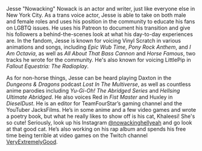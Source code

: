 Jesse "Nowacking" Nowack is an actor and writer, just like everyone else in New York City. As a trans voice actor, Jesse is able to take on both male and female roles and uses his position in the community to educate his fans on LGBTQ issues. He uses his Patreon to document his transition and give his followers a behind-the-scenes look at what his day-to-day experiences are. In the fandom, Jesse is known for voicing Vinyl Scratch in various animations and songs, including _Epic Wub Time_, _Pony Rock Anthem_, and _I Am Octavia_, as well as _All About That Bass Cannon_ and _Horse Famous_, two tracks he wrote for the community. He's also known for voicing LittlePip in _Fallout Equestria: The Radioplay_.

As for non-horse things, Jesse can be heard playing Daxton in the _Dungeons & Dragons_ podcast _Lost In The Multiverse_, as well as countless anime parodies including _Yu-Gi-Oh! The Abridged Series_ and _Hellsing Ultimate Abridged_. He also voices Red in _Fist Master_ and Huxley in _DieselDust_. He is an editor for TeamFourStar’s gaming channel and the YouTuber JacksFilms. He’s in some anime and a few video games and wrote a poetry book, but what he really likes to show off is his cat, Khaleesi! She's so cute! Seriously, look up his Instagram [@nowackinghellyeah](https://instagram.com/nowackinghellyeah) and go look at that good cat. He’s also working on his rap album and spends his free time being terrible at video games on the Twitch channel [VeryExtremelyGood](https://twitch.com/VeryExtremelyGood).
